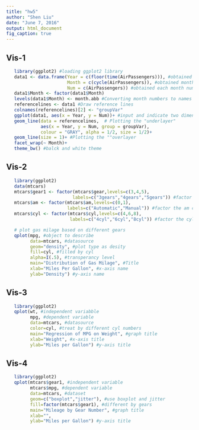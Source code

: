 ```yaml
---
title: "hw5"
author: "Shen Liu"
date: "June 7, 2016"
output: html_document
fig_caption: true
---
```


## Vis-1
```r
   library(ggplot2) #loading ggplot2 library
   data1 <- data.frame(Year = c(floor(time(AirPassengers))), #obtained year info
                       Month = c(cycle(AirPassengers)), #obtained month infor
                       Num = c(AirPassengers)) #obtained each month numbers of Passergers
   data1$Month <- factor(data1$Month)
   levels(data1$Month) <- month.abb #Converting month numbers to names as string
   referencelines <- data1 #Draw reference lines
   colnames(referencelines)[2] <- "groupVar" 
   ggplot(data1, aes(x = Year, y = Num))+ #input and indicate two dimension
   geom_line(data = referencelines,  # Plotting the "underlayer"
             aes(x = Year, y = Num, group = groupVar),
             colour = "GRAY", alpha = 1/2, size = 1/2)+ 
   geom_line(size = 1)+ #Plotting the ""overlayer
   facet_wrap(~ Month)+ 
   theme_bw() #balck and white theme
```

## Vis-2
```r
   library(ggplot2) 
   data(mtcars)
   mtcars$gear1 <- factor(mtcars$gear,levels=c(3,4,5),
  	                     labels=c("3gears","4gears","5gears")) #factor the gear column of dataset
   mtcars$am <- factor(mtcars$am,levels=c(0,1),
  	                   labels=c("Automatic","Manual")) #factor the am column
   mtcars$cyl <- factor(mtcars$cyl,levels=c(4,6,8),
                        labels=c("4cyl","6cyl","8cyl")) #factor the cyl column

   # plot gas milage based on different gears
   qplot(mpg, #object to describe
         data=mtcars, #datasource
         geom="density", #plot type as desity
         fill=cyl, #filled by cyl
         alpha=I(.5), #transperancy level
         main="Distribution of Gas Milage", #Title
         xlab="Miles Per Gallon", #x-axis name
         ylab="Density") #y-axis name
```
   

## Vis-3
```r
   library(ggplot2)
   qplot(wt, #independent variabble 
         mpg, #dependent variable
         data=mtcars, #datasource
         color=cyl, #treat by different cyl numbers
         main="Regression of MPG on Weight", #graph title
         xlab="Weight", #x-axis title
         ylab="Miles per Gallon") #y-axis title
```

## Vis-4
```r
   library(ggplot2)
   qplot(mtcars$gear1, #independent variable
         mtcars$mpg, #dependent variable
         data=mtcars, #dataset
         geom=c("boxplot","jitter"), #use boxplot and jitter
         fill=factor(mtcars$gear1), #different by gears
         main="Mileage by Gear Number", #graph title
         xlab="", 
         ylab="Miles per Gallon") #y-axis title
```